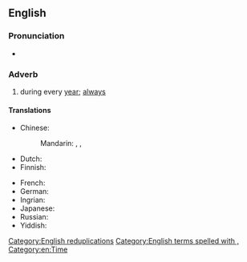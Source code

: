 ==English==

===Pronunciation===
* {{audio|en|En-au-year in, year out.ogg|Audio (AU)}}

===Adverb===
{{en-adv|-}}

# {{lb|en|idiomatic}} during every [[year]]; [[always]]

====Translations====
{{trans-top|during every year}}
* Chinese:
*: Mandarin: {{t+|cmn|年復一年|sc=Hani}}, {{t+|cmn|年复一年|tr=niánfùyīnián|sc=Hani}}, {{t+|cmn|年年|tr=niánnián|sc=Hani}}
* Dutch: {{t+|nl|jaar in jaar uit}}
* Finnish: {{t|fi|vuodesta toiseen}}
{{trans-mid}}
* French: {{t+|fr|bon an mal an}}
* German: {{t+|de|jahraus, jahrein}}
* Ingrian: {{t|izh|vooz-vuuvvelt}}
* Japanese: {{t|ja|歳歳年年|tr=さいさいねんねん, saisai-nennen}}
* Russian: {{t|ru|из го́да в год}}
* Yiddish: {{t|yi|יאָר אײַן יאָר אויס}}
{{trans-bottom}}

[[Category:English reduplications]]
[[Category:English terms spelled with ,]]
[[Category:en:Time]]